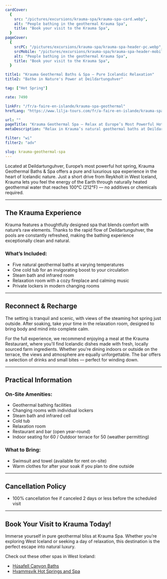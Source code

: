 ```yaml
---
cardCover:
  {
    src: "/pictures/excursions/krauma-spa/krauma-spa-card.webp",
    alt: "People bathing in the geothermal Krauma Spa",
    title: "Book your visit to the Krauma Spa",
  }
pageCover:
  {
    srcPC: "/pictures/excursions/krauma-spa/krauma-spa-header-pc.webp",
    srcMobile: "/pictures/excursions/krauma-spa/krauma-spa-header-mobile.webp",
    alt: "People bathing in the geothermal Krauma Spa",
    title: "Book your visit to the Krauma Spa",
  }

title1: "Krauma Geothermal Baths & Spa – Pure Icelandic Relaxation"
title2: "Bathe in Nature's Power at Deildartunguhver"

tag: ["Hot Spring"]

rate: 7490

linkFr: "/fr/a-faire-en-islande/krauma-spa-geothermal"
hrefLang: "https://www.lilja-tours.com/fr/a-faire-en-islande/krauma-spa-geothermal"

url: ""
pageTitle: "Krauma Geothermal Spa – Relax at Europe’s Most Powerful Hot Spring"
metaDescription: "Relax in Krauma’s natural geothermal baths at Deildartunguhver. Enjoy hot pools, steam rooms, and fine dining in Iceland’s stunning West."

filter: "wi"
filter2: "adv"

slug: krauma-geothermal-spa
---
```


Located at Deildartunguhver, Europe’s most powerful hot spring, Krauma Geothermal Baths & Spa offers a pure and luxurious spa experience in the heart of Icelandic nature. Just a short drive from Reykholt in West Iceland, Krauma lets you feel the energy of the Earth through naturally heated geothermal water that reaches 100°C (212°F) — no additives or chemicals required.

---

## The Krauma Experience

Krauma features a thoughtfully designed spa that blends comfort with nature’s raw elements. Thanks to the rapid flow of Deildartunguhver, the pools are constantly refreshed, making the bathing experience exceptionally clean and natural.

### What’s Included:

- Five natural geothermal baths at varying temperatures
- One cold tub for an invigorating boost to your circulation
- Steam bath and infrared room
- Relaxation room with a cozy fireplace and calming music
- Private lockers in modern changing rooms

---

## Reconnect & Recharge

The setting is tranquil and scenic, with views of the steaming hot spring just outside. After soaking, take your time in the relaxation room, designed to bring body and mind into complete calm.

For the full experience, we recommend enjoying a meal at the Krauma Restaurant, where you'll find Icelandic dishes made with fresh, locally sourced farm ingredients. Whether you're dining indoors or outside on the terrace, the views and atmosphere are equally unforgettable. The bar offers a selection of drinks and small bites — perfect for winding down.

---

## Practical Information

### On-Site Amenities:

- Geothermal bathing facilities
- Changing rooms with individual lockers
- Steam bath and infrared cell
- Cold tub
- Relaxation room
- Restaurant and bar (open year-round)
- Indoor seating for 60 / Outdoor terrace for 50 (weather permitting)

### What to Bring:

- Swimsuit and towel (available for rent on-site)
- Warm clothes for after your soak if you plan to dine outside

---

## Cancellation Policy

- 100% cancellation fee if canceled 2 days or less before the scheduled visit

---

## Book Your Visit to Krauma Today!

Immerse yourself in pure geothermal bliss at Krauma Spa. Whether you’re exploring West Iceland or seeking a day of relaxation, this destination is the perfect escape into natural luxury.

<script
  type="text/javascript"
  src="https://widgets.bokun.io/assets/javascripts/apps/build/BokunWidgetsLoader.js?bookingChannelUUID=97236c68-b945-4a96-8587-660bdc4c45fd"
  async
></script>

<div
  class="bokunWidget"
  data-src="https://widgets.bokun.io/online-sales/97236c68-b945-4a96-8587-660bdc4c45fd/experience-calendar/20135"
></div>

  Check out these other spas in West Iceland:

- <a href="/things-to-do-iceland/book-husafell-canyon-baths/" title="Icelandic Hot Spring">Húsafell Canyon Baths</a>    
- <a href="/things-to-do-iceland/book-hvammsvik-hot-springs-and-spa/" title="Icelandic Hot Spring">Hvammsvík Hot Springs and Spa</a>